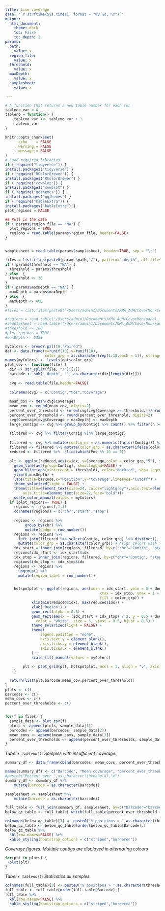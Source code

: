 ```yaml
---
title: Live coverage
date: '`r strftime(Sys.time(), format = "%B %d, %Y")`'
output:
  html_document:
    theme: dark
    toc: False
    toc_depth: 2
params:
  path:
    value: x
  region_file:
    value: x
  threshold:
    value: x
  maxDepth:
    value: x
  samplesheet:
    value: x

---
```


<style type="text/css">
.main-container {
  max-width: 100% !important;
  margin: auto;
}
</style>

```r
# A function that returns a new table number for each run
tableno_var = 0
tableno = function() {
    tableno_var <<- tableno_var + 1
    tableno_var
}
```
```r
knitr::opts_chunk$set(
      echo    = FALSE
    , warning = FALSE
    , message = FALSE
)
# Load required libraries
if (!require("tidyverse")) {
install.packages("tidyverse") }
if (!require("RColorBrewer")) {
install.packages("RColorBrewer") }
if (!require("cowplot")) {
install.packages("cowplot") }
if (!require("ggthemes")) {
install.packages("ggthemes") }
if (!require("kableExtra")) {
install.packages("kableExtra") }
plot_regions = FALSE

## Pull in the data
if (!params$region_file == "NA") {
  plot_regions = TRUE
  regions = read.table(params$region_file, header=FALSE)
}


samplesheet = read.table(params$samplesheet, header=TRUE, sep = "\t")

files = list.files(paste0(params$path,"/"), pattern=".depth", all.files=FALSE, full.names=TRUE)
if (!params$threshold == "NA") {
  threshold = params$threshold
} else  {
  threshold <- 30
}
if (!params$maxDepth == "NA") {
  maxDepth = params$maxDepth
} else  {
  maxDepth <- 400
}
#files = list.files(paste0("/Users/admin1/Documents/KMA_AUH/CoverMon/CoverMon_CMV_CoverMon_reference/"), pattern=".depth", all.files=FALSE, full.names=TRUE)

#regions = read.table("/Users/admin1/Documents/KMA_AUH/CoverMon/panel_files/CMV_CoverMon_reference_amplicons.bed", header=FALSE)
#samplesheet = read.table("/Users/admin1/Documents/KMA_AUH/CoverMon/sample_sheet_given.tsv", header=TRUE, sep = "\t")
#threshold <- 100
#plot_regions = TRUE
#maxDepth <- 5000

```


```r
myColors <- brewer.pal(10,"Paired")
dat <- data.frame(x=runif(10),y=runif(10),
                  color_grp = as.character(rep(1:10,each = 1)), stringsAsFactors=T)
names(myColors) <- levels(dat$color_grp)
plot_cov <- function(file) { 
  dir <- str_split(file, "/")[[1]]
  barcode <- sub(".depth", "", as.character(dir[length(dir)]))
  
  cvg <- read.table(file,header=FALSE)
  
  colnames(cvg) = c("Contig","Pos","Coverage")
  
  mean_cov <- mean(cvg$Coverage)
  mean_cov <- round(mean_cov, digits=2)
  percent_over_threshold <- (nrow(cvg[cvg$Coverage >= threshold,])/nrow(cvg))*100
  percent_over_threshold <- round(percent_over_threshold, digits=2)
  cvg$Coverage[cvg$Coverage > maxDepth] <- maxDepth 
  large_contigs <- cvg %>% group_by(Contig) %>% count() %>% filter(n >= 1000) %>%   pull(Contig)
  
  filtered <- cvg %>% filter(Contig %in% large_contigs)
  
  filtered <- cvg %>% mutate(contig_nr = as.numeric(factor(Contig))) %>% mutate(idx = row_number(), color_grp = contig_nr %% 9)
  filtered <- filtered %>% mutate(color_grp = as.character(ifelse(color_grp==5,10, color_grp)))
  reduced <- filtered %>%  slice(which(Pos %% 10 == 0))
 
  plt <- ggplot(reduced,aes(x=idx, y=Coverage,color = color_grp,"5"), show.legend=FALSE)+
    geom_line(aes(group=Contig), show.legend=FALSE) + 
    geom_hline(aes(yintercept = threshold), color="darkred", show.legend=FALSE) +
    ylim(0,maxDepth) + 
    labs(title=barcode,x="Position",y="Coverage",linetype="Cutoff") +
    theme_solarized(light = FALSE) + 
    theme(title=element_text(size=24, color="lightgrey"),axis.text=element_text(size=20, color="lightgrey"),
        axis.title=element_text(size=22,face="bold"))+
    scale_color_manual(values = myColors)
  if (plot_regions== TRUE) { 
    regions <- regions[,1:3]
    colnames(regions) = c("chr","start","stop")
    
    regions <- regions %>%
         group_by(chr) %>%
         mutate(dodge = row_number()) 
    regions <- regions %>%
      left_join(filtered %>% select(Contig, color_grp) %>% distinct(), by = c("chr" = "Contig")) %>%
      mutate(color_grp = as.character(color_grp)) # Align colors with filtered
    idx_start = inner_join(regions, filtered, by=c("chr"="Contig", "start"="Pos"))
    regions$idx_start <- idx_start$idx
    idx_stop = inner_join(regions, filtered, by=c("chr"="Contig", "stop"="Pos"))
    regions$idx_stop <- idx_stop$idx
    regions <- regions %>% 
      ungroup() %>% 
      mutate(region_label = row_number())


    hotspotplot <- ggplot(regions, aes(xmin = idx_start, ymin = 0 + dodge %% 2, 
                                           xmax = idx_stop, ymax = 1 + dodge %% 2, 
                                           fill = color_grp)) +
            xlim(min(reduced$idx), max(reduced$idx)) +
            xlab("Region") +
            geom_rect(alpha = 0.5) +
            geom_text(aes(x = (idx_start + idx_stop) / 2, y = 0.5 + dodge %% 2, label = region_label), 
              color = "white", size = 5, vjust = 0.5, hjust = 0.5) +
            theme_solarized(light = FALSE) +
            theme(
                legend.position = "none",
                axis.text.y = element_blank(),
                axis.ticks.y = element_blank(),
                axis.ticks.x = element_blank()
            ) +
            scale_fill_manual(values = myColors)
        
        plt <- plot_grid(plt, hotspotplot, ncol = 1, align = "v", axis = "lr", rel_heights = c(4, 1))
    }
  
  return(list(plt,barcode,mean_cov,percent_over_threshold))
}
plots <- c()
barcodes <- c()
mean_covs <- c()
percent_over_thresholds <- c()


for(f in files) {
  sample_data <- plot_cov(f)
  plots <- append(plots, sample_data[1])
  barcodes <- append(barcodes, sample_data[2])
  mean_covs <- append(mean_covs, sample_data[3])
  percent_over_thresholds <- append(percent_over_thresholds, sample_data[4])
}
```
*Tabel `r tableno()`: Samples with insufficient coverage.*

```r
summary_df <- data.frame(cbind(barcodes, mean_covs, percent_over_thresholds))

names(summary_df) <- c("Barcode", "Mean coverage", "percent_over_threshold")
#paste0("Percent over ",as.character(threshold),"x")
summary_df <- summary_df %>%  
    mutate(Barcode = as.character(Barcode))

samplesheet <- samplesheet %>%  
    mutate(barcode = as.character(barcode))

full_table <- full_join(summary_df, samplesheet, by=c("Barcode"="barcode")) %>% replace(.=="NULL", 0)
below_qc_table <- full_table[ which(full_table$percent_over_threshold < 90), ]

colnames(below_qc_table)[3] <- paste0("% positions > ",as.character(threshold),"x")
below_qc_table <- below_qc_table[order(below_qc_table$Barcode),]
below_qc_table %>%
  kbl(row.names=FALSE) %>%
  kable_styling(bootstrap_options = c("striped","bordered"))

```

*Coverage figures. Multiple contigs are displayed in alternating colours*
```r
for(plt in plots) {
  plot(plt)
}
```
*Tabel `r tableno()`: Staticstics all samples.*
```r
colnames(full_table)[3] <- paste0("% positions > ",as.character(threshold),"x")
full_table <- full_table[order(full_table$Barcode),]
full_table %>%
  kbl(row.names=FALSE) %>%
  kable_styling(bootstrap_options = c("striped","bordered"))
```
